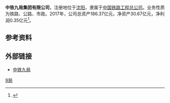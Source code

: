 '''中铁九局集团有限公司'''，注册地位于[[沈阳|沈阳]]，隶属于[[中国铁路工程总公司|中国铁路工程总公司]]。业务性质为铁路、公路、市政。2017年，公司总资产186.37亿元，净资产30.67亿元，净利润0.35亿元<ref name="report2017">{{cite report|title= 中国中铁股份有限公司2017年年度报告|url= http://static.sse.com.cn/disclosure/listedinfo/announcement/c/2018-03-30/601390_2017_n.pdf|publisher= 上海证券交易所网站|page= 41|docket= |access-date= 2018-04-12|quote= |date= |archive-date= 2018-04-03|archive-url= https://web.archive.org/web/20180403234755/http://static.sse.com.cn/disclosure/listedinfo/announcement/c/2018-03-30/601390_2017_n.pdf|dead-url= no}}</ref>。

== 参考资料 ==
{{reflist}}

==外部链接==
*[http://9j.crec.cn/ 中铁九局] {{Wayback|url=http://9j.crec.cn/ |date=20191230004619 }}

[[Category:中国中铁子公司|9局]]